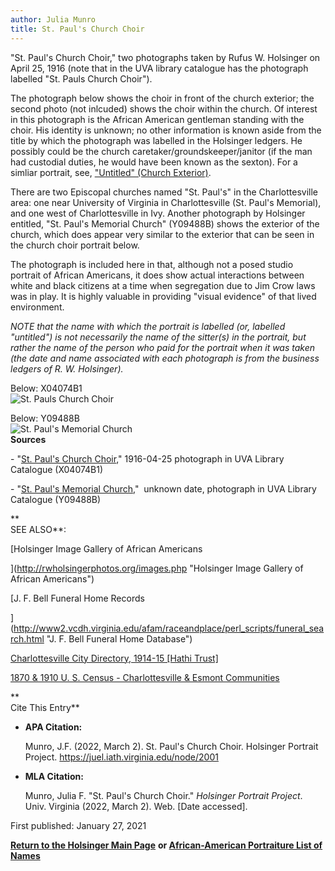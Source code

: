 ```yaml
---
author: Julia Munro
title: St. Paul's Church Choir
---
```

"St. Paul's Church Choir," two photographs taken by Rufus W. Holsinger on April 25, 1916 (note that in the UVA library catalogue has the photograph labelled "St. Pauls Church Choir").

The photograph below shows the choir in front of the church exterior; the second photo (not inlcuded) shows the choir within the church. Of interest in this photograph is the African American gentleman standing with the choir. His identity is unknown; no other information is known aside from the title by which the photograph was labelled in the Holsinger ledgers. He possibly could be the church caretaker/groundskeeper/janitor (if the man had custodial duties, he would have been known as the sexton). For a simliar portrait, see, ["Untitled" (Church Exterior)](http://juel.iath.virginia.edu/node/2002 "Untitled (Church Exterior)").

There are two Episcopal churches named "St. Paul's" in the Charlottesville area: one near University of Virginia in Charlottesville (St. Paul's Memorial), and one west of Charlottesville in Ivy. Another photograph by Holsinger entitled, "St. Paul's Memorial Church" (Y09488B) shows the exterior of the church, which does appear very similar to the exterior that can be seen in the church choir portrait below.   
  
The photograph is included here in that, although not a posed studio portrait of African Americans, it does show actual interactions between white and black citizens at a time when segregation due to Jim Crow laws was in play. It is highly valuable in providing "visual evidence" of that lived environment. 

_NOTE that the name with which the portrait is labelled (or, labelled "untitled") is not necessarily the name of the sitter(s) in the portrait, but rather the name of the person who paid for the portrait when it was taken (the date and name associated with each photograph is from the business ledgers of R. W. Holsinger)._ 

Below: X04074B1  
![St. Pauls Church Choir](https://iiif.lib.virginia.edu/iiif/uva-lib:1044053/full/778,561/0/default.jpg "St. Pauls Church Choir") 

Below: Y09488B  
![St. Paul's Memorial Church](https://iiif.lib.virginia.edu/iiif/uva-lib:1051224/full/778,561/0/default.jpg "St. Paul's Memorial Church")  
**Sources**

\- "[St. Paul's Church Choir](https://v3.lib.virginia.edu/sources/images/items/uva-lib:1044053 "St. Paul's Church Choir")," 1916-04-25 photograph in UVA Library Catalogue (X04074B1) 

\- "[St. Paul's Memorial Church](https://v3.lib.virginia.edu/sources/images/items/uva-lib:1051224 "St. Paul's Memorial Church"),"  unknown date, photograph in UVA Library Catalogue (Y09488B)

**  
SEE ALSO**:

[Holsinger Image Gallery of African Americans  
  
](http://rwholsingerphotos.org/images.php "Holsinger Image Gallery of African Americans")

[J. F. Bell Funeral Home Records  
  
](http://www2.vcdh.virginia.edu/afam/raceandplace/perl_scripts/funeral_search.html "J. F. Bell Funeral Home Database")

[Charlottesville City Directory, 1914-15 \[Hathi Trust\]](https://catalog.hathitrust.org/Record/101954103 "Charlottesville City Directory, 1914-15")   
  

[1870 & 1910 U. S. Census - Charlottesville & Esmont Communities](http://www2.vcdh.virginia.edu/afam/raceandplace/census/search_both.html "1870 & 1910 U. S. Census: Charlottesville and Esmont Communities")

**  
Cite This Entry**

*   **APA Citation:**
    
    Munro, J.F. (2022, March 2). St. Paul's Church Choir. Holsinger Portrait Project. https://juel.iath.virginia.edu/node/2001
    
*   **MLA Citation:**
    
    Munro, Julia F. "St. Paul's Church Choir." _Holsinger Portrait Project_. Univ. Virginia (2022, March 2). Web. \[Date accessed\].
    

First published: January 27, 2021  
  

[**Return to the Holsinger Main Page**](http://juel.iath.virginia.edu/node/980) **or [African-American Portraiture List of Names](http://juel.iath.virginia.edu/node/996)**
